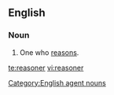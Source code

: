 ==English==

===Noun===
{{en-noun}}

#One who [[reason]]s.

[[Category:English agent nouns]]

[[te:reasoner]]
[[vi:reasoner]]